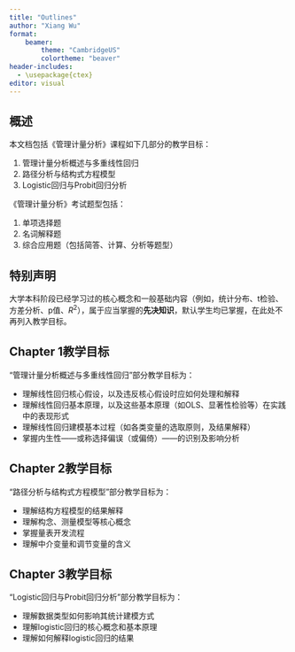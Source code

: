 ```yaml
---
title: "Outlines"
author: "Xiang Wu"
format: 
    beamer:
        theme: "CambridgeUS"
        colortheme: "beaver"
header-includes:
  - \usepackage{ctex}
editor: visual
---
```


## 概述

本文档包括《管理计量分析》课程如下几部分的教学目标：

1.  管理计量分析概述与多重线性回归
2.  路径分析与结构式方程模型
3.  Logistic回归与Probit回归分析

《管理计量分析》考试题型包括：

1.  单项选择题
2.  名词解释题
3.  综合应用题（包括简答、计算、分析等题型）

## 特别声明

大学本科阶段已经学习过的核心概念和一般基础内容（例如，统计分布、t检验、方差分析、p值、$R^{2}$），属于应当掌握的**先决知识**，默认学生均已掌握，在此处不再列入教学目标。

## Chapter 1教学目标

"管理计量分析概述与多重线性回归"部分教学目标为：

-   理解线性回归核心假设，以及违反核心假设时应如何处理和解释
-   理解线性回归基本原理，以及这些基本原理（如OLS、显著性检验等）在实践中的表现形式
-   理解线性回归建模基本过程（如各类变量的选取原则，及结果解释）
-   掌握内生性------或称选择偏误（或偏倚）------的识别及影响分析

## Chapter 2教学目标

"路径分析与结构式方程模型"部分教学目标为：

-   理解结构方程模型的结果解释
-   理解构念、测量模型等核心概念
-   掌握量表开发流程
-   理解中介变量和调节变量的含义

## Chapter 3教学目标

"Logistic回归与Probit回归分析"部分教学目标为：

-   理解数据类型如何影响其统计建模方式
-   理解logistic回归的核心概念和基本原理
-   理解如何解释logistic回归的结果
